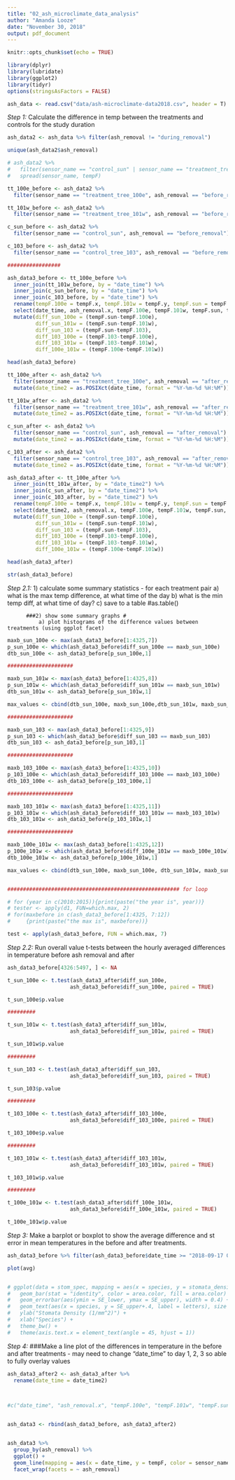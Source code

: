 ```yaml
---
title: "02_ash_microclimate_data_analysis"
author: "Amanda Looze"
date: "November 30, 2018"
output: pdf_document
---
```


```r
knitr::opts_chunk$set(echo = TRUE)
```

```r
library(dplyr)
library(lubridate)
library(ggplot2)
library(tidyr)
options(stringsAsFactors = FALSE)
```

```r
ash_data <- read.csv("data/ash-microclimate-data2018.csv", header = T)
```

*Step 1:* Calculate the difference in temp between the treatments and controls for the study duration 
```r
ash_data2 <- ash_data %>% filter(ash_removal != "during_removal")

unique(ash_data2$ash_removal)

# ash_data2 %>%
#   filter(sensor_name == "control_sun" | sensor_name == "treatment_tree_100e") %>%
#   spread(sensor_name, tempF)

tt_100e_before <- ash_data2 %>% 
  filter(sensor_name == "treatment_tree_100e", ash_removal == "before_removal")

tt_101w_before <- ash_data2 %>% 
  filter(sensor_name == "treatment_tree_101w", ash_removal == "before_removal")

c_sun_before <- ash_data2 %>% 
  filter(sensor_name == "control_sun", ash_removal == "before_removal")

c_103_before <- ash_data2 %>% 
  filter(sensor_name == "control_tree_103", ash_removal == "before_removal")

#################

ash_data3_before <- tt_100e_before %>% 
  inner_join(tt_101w_before, by = "date_time") %>% 
  inner_join(c_sun_before, by = "date_time") %>% 
  inner_join(c_103_before, by = "date_time") %>% 
  rename(tempF.100e = tempF.x, tempF.101w = tempF.y, tempF.sun = tempF.x.x, tempF.103 = tempF.y.y) %>% 
  select(date_time, ash_removal.x, tempF.100e, tempF.101w, tempF.sun, tempF.103) %>% 
  mutate(diff_sun_100e = (tempF.sun-tempF.100e), 
         diff_sun_101w = (tempF.sun-tempF.101w), 
         diff_sun_103 = (tempF.sun-tempF.103), 
         diff_103_100e = (tempF.103-tempF.100e), 
         diff_103_101w = (tempF.103-tempF.101w), 
         diff_100e_101w = (tempF.100e-tempF.101w))

head(ash_data3_before)

tt_100e_after <- ash_data2 %>% 
  filter(sensor_name == "treatment_tree_100e", ash_removal == "after_removal") %>%
  mutate(date_time2 = as.POSIXct(date_time, format = "%Y-%m-%d %H:%M"))

tt_101w_after <- ash_data2 %>% 
  filter(sensor_name == "treatment_tree_101w", ash_removal == "after_removal") %>%
  mutate(date_time2 = as.POSIXct(date_time, format = "%Y-%m-%d %H:%M"))

c_sun_after <- ash_data2 %>% 
  filter(sensor_name == "control_sun", ash_removal == "after_removal") %>%
  mutate(date_time2 = as.POSIXct(date_time, format = "%Y-%m-%d %H:%M"))

c_103_after <- ash_data2 %>% 
  filter(sensor_name == "control_tree_103", ash_removal == "after_removal") %>%
  mutate(date_time2 = as.POSIXct(date_time, format = "%Y-%m-%d %H:%M"))

ash_data3_after <- tt_100e_after %>% 
  inner_join(tt_101w_after, by = "date_time2") %>% 
  inner_join(c_sun_after, by = "date_time2") %>% 
  inner_join(c_103_after, by = "date_time2") %>% 
  rename(tempF.100e = tempF.x, tempF.101w = tempF.y, tempF.sun = tempF.x.x, tempF.103 = tempF.y.y) %>%
  select(date_time2, ash_removal.x, tempF.100e, tempF.101w, tempF.sun, tempF.103) %>% 
  mutate(diff_sun_100e = (tempF.sun-tempF.100e), 
         diff_sun_101w = (tempF.sun-tempF.101w), 
         diff_sun_103 = (tempF.sun-tempF.103), 
         diff_103_100e = (tempF.103-tempF.100e), 
         diff_103_101w = (tempF.103-tempF.101w), 
         diff_100e_101w = (tempF.100e-tempF.101w))

head(ash_data3_after)

str(ash_data3_before)
```

*Step 2.1:*  1) calculate some summary statistics
            - for each treatment pair
               a) what is the max temp difference, at what time of the day
               b) what is the min temp diff, at what time of day?
               c) save to a table #as.table()
              
          ###2) show some summary graphs #
              a) plot histograms of the difference values between treatments (using ggplot facet)
```r
maxb_sun_100e <- max(ash_data3_before[1:4325,7])
p_sun_100e <- which(ash_data3_before$diff_sun_100e == maxb_sun_100e)
dtb_sun_100e <- ash_data3_before[p_sun_100e,1]

#####################

maxb_sun_101w <- max(ash_data3_before[1:4325,8])
p_sun_101w <- which(ash_data3_before$diff_sun_101w == maxb_sun_101w)
dtb_sun_101w <- ash_data3_before[p_sun_101w,1]

max_values <- cbind(dtb_sun_100e, maxb_sun_100e,dtb_sun_101w, maxb_sun_101w)

#####################

maxb_sun_103 <- max(ash_data3_before[1:4325,9])
p_sun_103 <- which(ash_data3_before$diff_sun_103 == maxb_sun_103)
dtb_sun_103 <- ash_data3_before[p_sun_103,1]

#####################

maxb_103_100e <- max(ash_data3_before[1:4325,10])
p_103_100e <- which(ash_data3_before$diff_103_100e == maxb_103_100e)
dtb_103_100e <- ash_data3_before[p_103_100e,1]

#####################

maxb_103_101w <- max(ash_data3_before[1:4325,11])
p_103_101w <- which(ash_data3_before$diff_103_101w == maxb_103_101w)
dtb_103_101w <- ash_data3_before[p_103_101w,1]

#####################

maxb_100e_101w <- max(ash_data3_before[1:4325,12])
p_100e_101w <- which(ash_data3_before$diff_100e_101w == maxb_100e_101w)
dtb_100e_101w <- ash_data3_before[p_100e_101w,1]

max_values <- cbind(dtb_sun_100e, maxb_sun_100e, dtb_sun_101w, maxb_sun_101w, dtb_sun_103, maxb_sun_103, dtb_103_100e, maxb_103_100e, dtb_103_101w, maxb_103_101w, dtb_100e_101w, maxb_100e_101w)


####################################################### for loop

# for (year in c(2010:2015)){print(paste("the year is", year))}
# tester <- apply(d1, FUN=which.max, 2)
# for(maxbefore in c(ash_data3_before[1:4325, 7:12])
#     {print(paste("the max is", maxbefore))}

test <- apply(ash_data3_before, FUN = which.max, 7)
```

*Step 2.2:* Run overall value t-tests between the hourly averaged differences in temperature before ash removal and after 
```r
ash_data3_before[4326:5497, ] <- NA

t_sun_100e <- t.test(ash_data3_after$diff_sun_100e, 
                    ash_data3_before$diff_sun_100e, paired = TRUE)

t_sun_100e$p.value

#########

t_sun_101w <- t.test(ash_data3_after$diff_sun_101w, 
                    ash_data3_before$diff_sun_101w, paired = TRUE)

t_sun_101w$p.value

#########

t_sun_103 <- t.test(ash_data3_after$diff_sun_103, 
                    ash_data3_before$diff_sun_103, paired = TRUE)

t_sun_103$p.value

#########

t_103_100e <- t.test(ash_data3_after$diff_103_100e, 
                    ash_data3_before$diff_103_100e, paired = TRUE)

t_103_100e$p.value

#########

t_103_101w <- t.test(ash_data3_after$diff_103_101w, 
                    ash_data3_before$diff_103_101w, paired = TRUE)

t_103_101w$p.value

#########

t_100e_101w <- t.test(ash_data3_after$diff_100e_101w, 
                    ash_data3_before$diff_100e_101w, paired = TRUE)

t_100e_101w$p.value
```

*Step 3:* Make a barplot or boxplot to show the average difference and st error in mean temperatures in the before and after treatments. 
```r

ash_data3_before %>% filter(ash_data3_before$date_time >= "2018-09-17 00:00:59" | ash_data3_before$date_time < "2018-09-17 01:00:59") %>% summarize(avg = mean(ash_data3_before))

plot(avg)


# ggplot(data = stom_spec, mapping = aes(x = species, y = stomata_density)) +
#   geom_bar(stat = "identity", color = area.color, fill = area.color) + 
#   geom_errorbar(aes(ymin = SE_lower, ymax = SE_upper), width = 0.4) + 
#   geom_text(aes(x = species, y = SE_upper+.4, label = letters), size = 5)+
#   ylab("Stomata Density (1/mm^2)") +
#   xlab("Species") +
#   theme_bw() +
#   theme(axis.text.x = element_text(angle = 45, hjust = 1))
```

*Step 4:* ###Make a line plot of the differences in temperature in the before and after treatments 
    - may need to change "date_time" to day 1, 2, 3 so able to fully overlay values
```r
ash_data3_after2 <- ash_data3_after %>% 
  rename(date_time = date_time2)

 

#c("date_time", "ash_removal.x", "tempF.100e", "tempF.101w", "tempF.sun", "tempF.103", "diff_sun_100e", "diff_sun_101w", "diff_sun_103", "diff_103_100e", "diff_103_101w", "diff_100e_101w")


ash_data3 <- rbind(ash_data3_before, ash_data3_after2)


ash_data3 %>%
  group_by(ash_removal) %>%
  ggplot() +
  geom_line(mapping = aes(x = date_time, y = tempF, color = sensor_name)) +
  facet_wrap(facets = ~ ash_removal)
```

